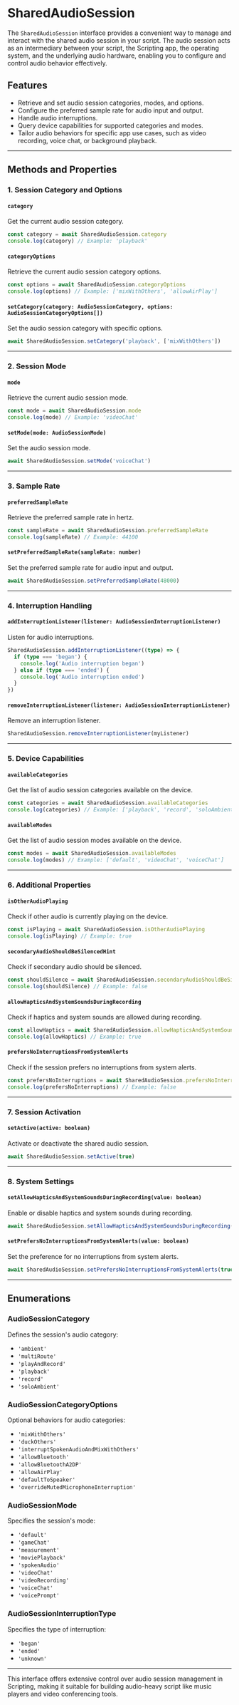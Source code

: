 # SharedAudioSession 

The `SharedAudioSession` interface provides a convenient way to manage and interact with the shared audio session in your script. The audio session acts as an intermediary between your script, the Scripting app, the operating system, and the underlying audio hardware, enabling you to configure and control audio behavior effectively.

## Features

- Retrieve and set audio session categories, modes, and options.
- Configure the preferred sample rate for audio input and output.
- Handle audio interruptions.
- Query device capabilities for supported categories and modes.
- Tailor audio behaviors for specific app use cases, such as video recording, voice chat, or background playback.

---

## Methods and Properties

### 1. **Session Category and Options**

#### `category`
Get the current audio session category.

```typescript
const category = await SharedAudioSession.category
console.log(category) // Example: 'playback'
```

#### `categoryOptions`
Retrieve the current audio session category options.

```typescript
const options = await SharedAudioSession.categoryOptions
console.log(options) // Example: ['mixWithOthers', 'allowAirPlay']
```

#### `setCategory(category: AudioSessionCategory, options: AudioSessionCategoryOptions[])`
Set the audio session category with specific options.

```typescript
await SharedAudioSession.setCategory('playback', ['mixWithOthers'])
```

---

### 2. **Session Mode**

#### `mode`
Retrieve the current audio session mode.

```typescript
const mode = await SharedAudioSession.mode
console.log(mode) // Example: 'videoChat'
```

#### `setMode(mode: AudioSessionMode)`
Set the audio session mode.

```typescript
await SharedAudioSession.setMode('voiceChat')
```

---

### 3. **Sample Rate**

#### `preferredSampleRate`
Retrieve the preferred sample rate in hertz.

```typescript
const sampleRate = await SharedAudioSession.preferredSampleRate
console.log(sampleRate) // Example: 44100
```

#### `setPreferredSampleRate(sampleRate: number)`
Set the preferred sample rate for audio input and output.

```typescript
await SharedAudioSession.setPreferredSampleRate(48000)
```

---

### 4. **Interruption Handling**

#### `addInterruptionListener(listener: AudioSessionInterruptionListener)`
Listen for audio interruptions.

```typescript
SharedAudioSession.addInterruptionListener((type) => {
  if (type === 'began') {
    console.log('Audio interruption began')
  } else if (type === 'ended') {
    console.log('Audio interruption ended')
  }
})
```

#### `removeInterruptionListener(listener: AudioSessionInterruptionListener)`
Remove an interruption listener.

```typescript
SharedAudioSession.removeInterruptionListener(myListener)
```

---

### 5. **Device Capabilities**

#### `availableCategories`
Get the list of audio session categories available on the device.

```typescript
const categories = await SharedAudioSession.availableCategories
console.log(categories) // Example: ['playback', 'record', 'soloAmbient']
```

#### `availableModes`
Get the list of audio session modes available on the device.

```typescript
const modes = await SharedAudioSession.availableModes
console.log(modes) // Example: ['default', 'videoChat', 'voiceChat']
```

---

### 6. **Additional Properties**

#### `isOtherAudioPlaying`
Check if other audio is currently playing on the device.

```typescript
const isPlaying = await SharedAudioSession.isOtherAudioPlaying
console.log(isPlaying) // Example: true
```

#### `secondaryAudioShouldBeSilencedHint`
Check if secondary audio should be silenced.

```typescript
const shouldSilence = await SharedAudioSession.secondaryAudioShouldBeSilencedHint
console.log(shouldSilence) // Example: false
```

#### `allowHapticsAndSystemSoundsDuringRecording`
Check if haptics and system sounds are allowed during recording.

```typescript
const allowHaptics = await SharedAudioSession.allowHapticsAndSystemSoundsDuringRecording
console.log(allowHaptics) // Example: true
```

#### `prefersNoInterruptionsFromSystemAlerts`
Check if the session prefers no interruptions from system alerts.

```typescript
const prefersNoInterruptions = await SharedAudioSession.prefersNoInterruptionsFromSystemAlerts
console.log(prefersNoInterruptions) // Example: false
```

---

### 7. **Session Activation**

#### `setActive(active: boolean)`
Activate or deactivate the shared audio session.

```typescript
await SharedAudioSession.setActive(true)
```

---

### 8. **System Settings**

#### `setAllowHapticsAndSystemSoundsDuringRecording(value: boolean)`
Enable or disable haptics and system sounds during recording.

```typescript
await SharedAudioSession.setAllowHapticsAndSystemSoundsDuringRecording(true)
```

#### `setPrefersNoInterruptionsFromSystemAlerts(value: boolean)`
Set the preference for no interruptions from system alerts.

```typescript
await SharedAudioSession.setPrefersNoInterruptionsFromSystemAlerts(true)
```

---

## Enumerations

### **AudioSessionCategory**
Defines the session's audio category:
- `'ambient'`
- `'multiRoute'`
- `'playAndRecord'`
- `'playback'`
- `'record'`
- `'soloAmbient'`

### **AudioSessionCategoryOptions**
Optional behaviors for audio categories:
- `'mixWithOthers'`
- `'duckOthers'`
- `'interruptSpokenAudioAndMixWithOthers'`
- `'allowBluetooth'`
- `'allowBluetoothA2DP'`
- `'allowAirPlay'`
- `'defaultToSpeaker'`
- `'overrideMutedMicrophoneInterruption'`

### **AudioSessionMode**
Specifies the session's mode:
- `'default'`
- `'gameChat'`
- `'measurement'`
- `'moviePlayback'`
- `'spokenAudio'`
- `'videoChat'`
- `'videoRecording'`
- `'voiceChat'`
- `'voicePrompt'`

### **AudioSessionInterruptionType**
Specifies the type of interruption:
- `'began'`
- `'ended'`
- `'unknown'`

---

This interface offers extensive control over audio session management in Scripting, making it suitable for building audio-heavy script like music players and video conferencing tools.